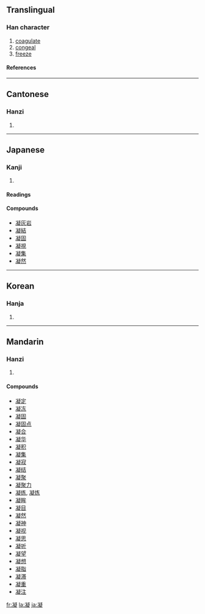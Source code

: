 ==Translingual==
===Han character===
{{Han char|rn=15|rad=冫|as=14|sn=16|four=3718<sub>1</sub>|canj=戈一心大人 (IMPKO)}}
# [[coagulate]]
# [[congeal]]
# [[freeze]]
====References====
{{Han ref|kx=0133.450|dkj=01720|dj=0298.270|hdz=10301.180|uh=51DD|ud=20957|bh=BEAE|bd=48814}}
----
==Cantonese==
===Hanzi===
{{yue-hanzi|jyut=|y=ying4}}
# {{defn|Cantonese}}
----
==Japanese==
===Kanji===
{{ja-kanji|grade=c|rs=冫14}}
# {{defn|Japanese}} 
====Readings====
{{ja-readings|on=[[ぎょう]] (gyō)|kun=[[こる]] (koru), [[こらす]] (korasu)}}

====Compounds====
*[[凝灰岩]]
*[[凝結]]
*[[凝固]]
*[[凝視]]
*[[凝集]]
*[[凝然]]
----
==Korean==
===Hanja===
{{ko-hanja|hangeul=응|rv=eung|mr=ŭng}}
# {{defn|Korean}}
----
==Mandarin==
===Hanzi===
{{cmn-hanzi|pin=[[níng]] ([[ning2]])|wg=ning<sup>2</sup>}}
# {{defn|Mandarin}}

====Compounds====
*[[凝定]]
*[[凝冻]]
*[[凝固]]
*[[凝固点]]
*[[凝合]]
*[[凝华]]
*[[凝积]]
*[[凝集]]
*[[凝寂]]
*[[凝结]]
*[[凝聚]]
*[[凝聚力]]
*[[凝练]], [[凝炼]]
*[[凝眸]]
*[[凝目]]
*[[凝然]]
*[[凝神]]
*[[凝视]]
*[[凝思]]
*[[凝听]]
*[[凝望]]
*[[凝想]]
*[[凝脂]]
*[[凝滞]]
*[[凝重]]
*[[凝注]]

[[fr:凝]]
[[la:凝]]
[[ja:凝]]